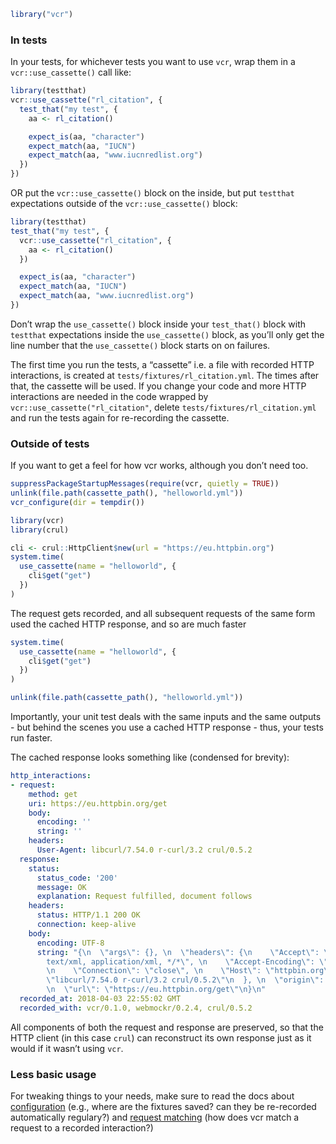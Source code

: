 
```r
library("vcr")
```

### In tests

In your tests, for whichever tests you want to use `vcr`, wrap them in a `vcr::use_cassette()` call like:

```r
library(testthat)
vcr::use_cassette("rl_citation", {
  test_that("my test", {
    aa <- rl_citation()

    expect_is(aa, "character")
    expect_match(aa, "IUCN")
    expect_match(aa, "www.iucnredlist.org")
  })
})
```

OR put the `vcr::use_cassette()` block on the inside, but put `testthat` expectations outside of
the `vcr::use_cassette()` block:

```r
library(testthat)
test_that("my test", {
  vcr::use_cassette("rl_citation", {
    aa <- rl_citation()
  })

  expect_is(aa, "character")
  expect_match(aa, "IUCN")
  expect_match(aa, "www.iucnredlist.org")
})
```

Don't wrap the `use_cassette()` block inside your  `test_that()` block with `testthat` expectations inside the `use_cassette()` block, as you'll only get the line number that the `use_cassette()` block starts on on failures.

The first time you run the tests, a "cassette" i.e. a file with recorded HTTP interactions, is created at `tests/fixtures/rl_citation.yml`.
The times after that, the cassette will be used.
If you change your code and more HTTP interactions are needed in the code wrapped by `vcr::use_cassette("rl_citation"`, delete `tests/fixtures/rl_citation.yml` and run the tests again for re-recording the cassette.

### Outside of tests

If you want to get a feel for how vcr works, although you don't need too.

```r
suppressPackageStartupMessages(require(vcr, quietly = TRUE))
unlink(file.path(cassette_path(), "helloworld.yml"))
vcr_configure(dir = tempdir())
```

```r
library(vcr)
library(crul)

cli <- crul::HttpClient$new(url = "https://eu.httpbin.org")
system.time(
  use_cassette(name = "helloworld", {
    cli$get("get")
  })
)
```

The request gets recorded, and all subsequent requests of the same form used the cached HTTP response, and so are much faster

```r
system.time(
  use_cassette(name = "helloworld", {
    cli$get("get")
  })
)
```

```r
unlink(file.path(cassette_path(), "helloworld.yml"))
```

Importantly, your unit test deals with the same inputs and the same outputs - but behind the scenes you use a cached HTTP response - thus, your tests run faster.

The cached response looks something like (condensed for brevity):

```yaml
http_interactions:
- request:
    method: get
    uri: https://eu.httpbin.org/get
    body:
      encoding: ''
      string: ''
    headers:
      User-Agent: libcurl/7.54.0 r-curl/3.2 crul/0.5.2
  response:
    status:
      status_code: '200'
      message: OK
      explanation: Request fulfilled, document follows
    headers:
      status: HTTP/1.1 200 OK
      connection: keep-alive
    body:
      encoding: UTF-8
      string: "{\n  \"args\": {}, \n  \"headers\": {\n    \"Accept\": \"application/json,
        text/xml, application/xml, */*\", \n    \"Accept-Encoding\": \"gzip, deflate\",
        \n    \"Connection\": \"close\", \n    \"Host\": \"httpbin.org\", \n    \"User-Agent\":
        \"libcurl/7.54.0 r-curl/3.2 crul/0.5.2\"\n  }, \n  \"origin\": \"111.222.333.444\",
        \n  \"url\": \"https://eu.httpbin.org/get\"\n}\n"
  recorded_at: 2018-04-03 22:55:02 GMT
  recorded_with: vcr/0.1.0, webmockr/0.2.4, crul/0.5.2
```

All components of both the request and response are preserved, so that the HTTP client (in this case `crul`) can reconstruct its own response just as it would if it wasn't using `vcr`.


### Less basic usage

For tweaking things to your needs, make sure to read the docs about [configuration](https://docs.ropensci.org/vcr/articles/configuration.html) (e.g., where are the fixtures saved? can they be re-recorded automatically regulary?) and [request matching](https://docs.ropensci.org/vcr/articles/request_matching.html) (how does vcr match a request to a recorded interaction?)
